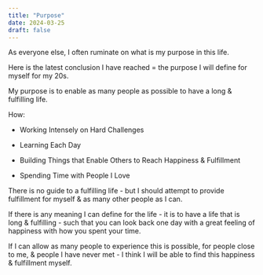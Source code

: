 ```yaml
---
title: "Purpose"
date: 2024-03-25
draft: false
---
```


As everyone else, I often ruminate on what is my purpose in this life.

Here is the latest conclusion I have reached = the purpose I will define for myself for my 20s.

My purpose is to enable as many people as possible to have a long & fulfilling life.

How: 

- Working Intensely on Hard Challenges

- Learning Each Day

- Building Things that Enable Others to Reach Happiness & Fulfillment

- Spending Time with People I Love

There is no guide to a fulfilling life - but I should attempt to provide fulfillment for myself & as many other people as I can.

If there is any meaning I can define for the life - it is to have a life that is long & fulfilling - such that you can look back one day with a great feeling of happiness with how you spent your time.

If I can allow as many people to experience this is possible, for people close to me, & people I have never met - I think I will be able to find this happiness & fulfillment myself.